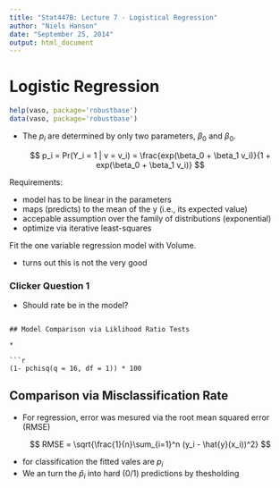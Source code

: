 ```yaml
---
title: "Stat447B: Lecture 7 - Logistical Regression"
author: "Niels Hanson"
date: "September 25, 2014"
output: html_document
---
```


# Logistic Regression

```r
help(vaso, package='robustbase')
data(vaso, package='robustbase')
```

* The $p_i$ are determined by only two parameters, $\beta_0$ and $\beta_0$.

$$
p_i = Pr(Y_i = 1 | v = v_i) = \frac{exp(\beta_0 + \beta_1 v_i)}{1 + exp(\beta_0 + \beta_1 v_i)}
$$

Requirements:

* model has to be linear in the parameters
* maps (predicts) to the mean of the y (i.e., its expected value)
* accepable assumption over the family of distributions (exponential)
* optimize via iterative least-squares

Fit the one variable regression model with Volume. 

* turns out this is not the very good

### Clicker Question 1

* Should rate be in the model?

```{}

## Model Comparison via Liklihood Ratio Tests

* 

```r
(1- pchisq(q = 16, df = 1)) * 100
```

## Comparison via Misclassification Rate

* For regression, error was mesured via the root mean squared error (RMSE)

$$
RMSE = \sqrt{\frac{1}{n}\sum_{i=1}^n (y_i - \hat{y}(x_i))^2}
$$

* for classification the fitted vales are $p_i$
* We an turn the $\hat{p}_i$ into hard (0/1) predictions by thesholding

